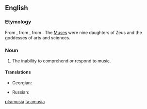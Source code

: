 ==English==

===Etymology===
From {{etyl|LL.}}, from {{etyl|grc}} {{term|lang=grc|αμουσια||tr=amousia|without harmony}}, from {{term|lang=grc|αμουσος||tr=amousos|without song}}. The [[Muse]]s were nine daughters of Zeus and the goddesses of arts and sciences.

===Noun===
{{en-noun}}

# The inability to comprehend or respond to music.

====Translations====
{{trans-top|the inability to comprehend or respond to music}}
* Georgian: {{t|ka|ამუზია|sc=Geor|tr=amuzia}}
{{trans-mid}}
* Russian: {{t|ru|амузия|f|sc=Geor}}
{{trans-bottom}}

[[pl:amusia]]
[[ta:amusia]]
